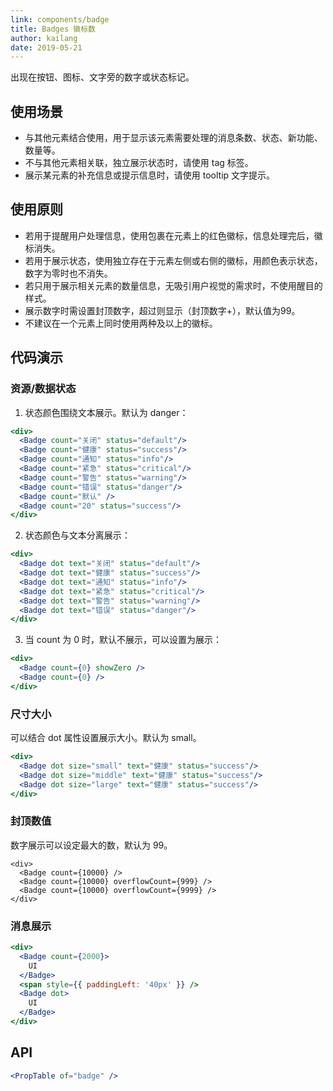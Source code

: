 ```yaml
---
link: components/badge
title: Badges 徽标数
author: kailang
date: 2019-05-21
---
```


出现在按钮、图标、文字旁的数字或状态标记。

## 使用场景
- 与其他元素结合使用，用于显示该元素需要处理的消息条数、状态、新功能、数量等。
- 不与其他元素相关联，独立展示状态时，请使用 tag 标签。
- 展示某元素的补充信息或提示信息时，请使用 tooltip 文字提示。

## 使用原则
- 若用于提醒用户处理信息，使用包裹在元素上的红色徽标，信息处理完后，徽标消失。
- 若用于展示状态，使用独立存在于元素左侧或右侧的徽标，用颜色表示状态，数字为零时也不消失。
- 若只用于展示相关元素的数量信息，无吸引用户视觉的需求时，不使用醒目的样式。
- 展示数字时需设置封顶数字，超过则显示（封顶数字+），默认值为99。
- 不建议在一个元素上同时使用两种及以上的徽标。

## 代码演示

### 资源/数据状态
1. 状态颜色围绕文本展示。默认为 danger：
```jsx
<div>
  <Badge count="关闭" status="default"/>
  <Badge count="健康" status="success"/>
  <Badge count="通知" status="info"/>
  <Badge count="紧急" status="critical"/>
  <Badge count="警告" status="warning"/>
  <Badge count="错误" status="danger"/>
  <Badge count="默认" />
  <Badge count="20" status="success"/>
</div>
```
2. 状态颜色与文本分离展示：
```jsx
<div>
  <Badge dot text="关闭" status="default"/>
  <Badge dot text="健康" status="success"/>
  <Badge dot text="通知" status="info"/>
  <Badge dot text="紧急" status="critical"/>
  <Badge dot text="警告" status="warning"/>
  <Badge dot text="错误" status="danger"/>
</div>
```
3. 当 count 为 0 时，默认不展示，可以设置为展示：
```jsx
<div>
  <Badge count={0} showZero />
  <Badge count={0} />
</div>
```

### 尺寸大小
可以结合 dot 属性设置展示大小。默认为 small。
```jsx
<div>
  <Badge dot size="small" text="健康" status="success"/>
  <Badge dot size="middle" text="健康" status="success"/>
  <Badge dot size="large" text="健康" status="success"/>
</div>
```
### 封顶数值
数字展示可以设定最大的数，默认为 99。
```
<div>
  <Badge count={10000} />
  <Badge count={10000} overflowCount={999} />
  <Badge count={10000} overflowCount={9999} />
</div>
```

### 消息展示
```jsx
<div>
  <Badge count={2000}>
    UI
  </Badge>
  <span style={{ paddingLeft: '40px' }} />
  <Badge dot>
    UI
  </Badge>
</div>
```

## API
```jsx previewOnly
<PropTable of="badge" />
```
